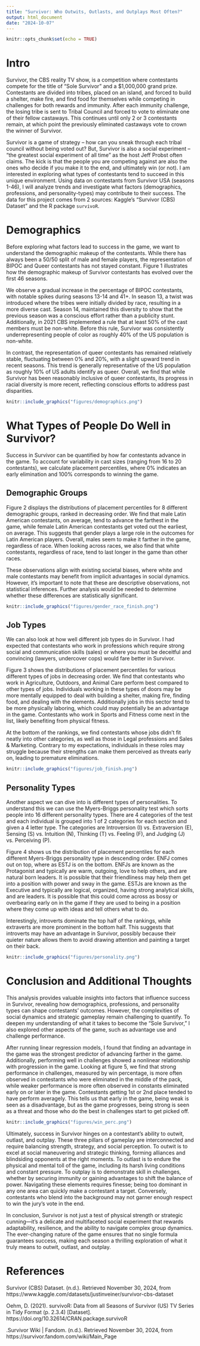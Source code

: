 ```yaml
---
title: "Survivor: Who Outwits, Outlasts, and Outplays Most Often?"
output: html_document
date: "2024-10-07"
---
```


```r
knitr::opts_chunk$set(echo = TRUE)
```

# Intro

Survivor, the CBS reality TV show, is a competition where contestants compete for the title of "Sole Survivor" and a $1,000,000 grand prize. Contestants are divided into tribes, placed on an island, and forced to build a shelter, make fire, and find food for themselves while competing in challenges for both rewards and immunity. After each immunity challenge, the losing tribe is sent to Tribal Council and forced to vote to eliminate one of their fellow castaways. This continues until only 2 or 3 contestants remain, at which point the previously eliminated castaways vote to crown the winner of Survivor.

Survivor is a game of strategy -- how can you sneak through each tribal council without being voted out? But, Survivor is also a social experiment -- "the greatest social experiment of all time" as the host Jeff Probst often claims. The kick is that the people you are competing against are also the ones who decide if you make it to the end, and ultimately win (or not). I am interested in exploring what types of contestants tend to succeed in this unique environment. Using data on contestants from Survivor USA (seasons 1-46), I will analyze trends and investigate what factors (demographics, professions, and personality-types) may contribute to their success. The data for this project comes from 2 sources: Kaggle's "Survivor (CBS) Dataset" and the R package `survivoR`. 


# Demographics

Before exploring what factors lead to success in the game, we want to understand the demographic makeup of the contestants. While there has always been a 50/50 split of male and female players, the representation of BIPOC and Queer contestants has not stayed constant. Figure 1 illustrates how the demographic makeup of Survivor contestants has evolved over the first 46 seasons. 

We observe a gradual increase in the percentage of BIPOC contestants, with notable spikes during seasons 13-14 and 41+. In season 13, a twist was introduced where the tribes were initially divided by race, resulting in a more diverse cast. Season 14, maintained this diversity to show that the previous season was a conscious effort rather than a publicity stunt. Additionally, in 2021 CBS implemented a rule that at least 50% of the cast members must be non-white. Before this rule, Survivor was consistently underrepresenting people of color as roughly 40% of the US population is non-white.

In contrast, the representation of queer contestants has remained relatively stable, fluctuating between 0% and 20%, with a slight upward trend in recent seasons. This trend is generally representative of the US population as roughly 10% of US adults identify as queer. Overall, we find that while Survivor has been reasonably inclusive of queer contestants, its progress in racial diversity is more recent, reflecting conscious efforts to address past disparities.

```r
knitr::include_graphics("figures/demographics.png")
```

# What Types of People Do Well in Survivor?

Success in Survivor can be quantified by how far contestants advance in the game. To account for variability in cast sizes (ranging from 16 to 20 contestants), we calculate placement percentiles, where 0% indicates an early elimination and 100% corresponds to winning the game.


## Demographic Groups

Figure 2 displays the distributions of placement percentiles for 8 different demographic groups, ranked in decreasing order. We find that male Latin American contestants, on average, tend to advance the farthest in the game, while female Latin American contestants get voted out the earliest, on average. This suggests that gender plays a large role in the outcomes for Latin American players. Overall, males seem to make it farther in the game, regardless of race. When looking across races, we also find that white contestants, regardless of race, tend to last longer in the game than other races. 

These observations align with existing societal biases, where white and male contestants may benefit from implicit advantages in social dynamics. However, it’s important to note that these are descriptive observations, not statistical inferences. Further analysis would be needed to determine whether these differences are statistically significant.

```r
knitr::include_graphics("figures/gender_race_finish.png")
```

## Job Types

We can also look at how well different job types do in Survivor. I had expected that contestants who work in professions which require strong social and communication skills (sales) or where you must be deceitful and convincing (lawyers, undercover cops) would fare better in Survivor. 

Figure 3 shows the distributions of placement percentiles for various different types of jobs in decreasing order. We find that contestants who work in Agriculture, Outdoors, and Animal Care perform best compared to other types of jobs. Individuals working in these types of doors may be more mentally equipped to deal with building a shelter, making fire, finding food, and dealing with the elements. Additionally jobs in this sector tend to be more physically laboring, which could may potentially be an advantage in the game. Contestants who work in Sports and Fitness come next in the list, likely benefiting from physical fitness.

At the bottom of the rankings, we find contestants whose jobs didn’t fit neatly into other categories, as well as those in Legal professions and Sales & Marketing. Contrary to my expectations, individuals in these roles may struggle because their strengths can make them perceived as threats early on, leading to premature eliminations.

```r
knitr::include_graphics("figures/job_finish.png")
```

## Personality Types

Another aspect we can dive into is different types of personalities. To understand this we can use the Myers-Briggs personality test which sorts people into 16 different personality types. There are 4 categories of the test and each individual is grouped into 1 of 2 categories for each section and given a 4 letter type. The categories are Introversion (I) vs. Extraversion (E), Sensing (S) vs. Intuition (N), Thinking (T) vs. Feeling (F), and Judging (J) vs. Perceiving (P).

Figure 4 shows us the distribution of placement percentiles for each different Myers-Briggs personality type in descending order. ENFJ comes out on top, where as ESTJ is on the bottom. ENFJs are known as the Protagonist and typically are warm, outgoing, love to help others, and are natural born leaders. It is possible that their friendliness may help them get into a position with power and sway in the game. ESTJs are known as the Executive and typically are logical, organized, having strong analytical skills, and are leaders. It is possible that this could come across as bossy or overbearing early on in the game if they are used to being in a position where they come up with ideas and tell others what to do.

Interestingly, introverts dominate the top half of the rankings, while extraverts are more prominent in the bottom half. This suggests that introverts may have an advantage in Survivor, possibly because their quieter nature allows them to avoid drawing attention and painting a target on their back.

```r
knitr::include_graphics("figures/personality.png")
```

# Conclusion and Additional Thoughts

This analysis provides valuable insights into factors that influence success in Survivor, revealing how demographics, professions, and personality types can shape contestants' outcomes. However, the complexities of social dynamics and strategic gameplay remain challenging to quantify. To deepen my understanding of what it takes to become the "Sole Survivor," I also explored other aspects of the game, such as advantage use and challenge performance.

After running linear regression models, I found that finding an advantage in the game was the strongest predictor of advancing farther in the game. Additionally, performing well in challenges showed a nonlinear relationship with progression in the game. Looking at figure 5, we find that strong performance in challenges, measured by win percentage, is more often observed in contestants who were eliminated in the middle of the pack, while weaker performance is more often observed in constants eliminated early on or later in the game. Contestants getting 1st or 2nd place tended to have perform averagely. This tells us that early in the game, being weak is seen as a disadvantage, but as the game progresses, being strong is seen as a threat and those who do the best in challenges start to get picked off. 

```r
knitr::include_graphics("figures/win_perc.png")
```

Ultimately, success in Survivor hinges on a contestant's ability to outwit, outlast, and outplay. These three pillars of gameplay are interconnected and require balancing strength, strategy, and social perception. To outwit is to excel at social maneuvering and strategic thinking, forming alliances and blindsiding opponents at the right moments. To outlast is to endure the physical and mental toll of the game, including its harsh living conditions and constant pressure. To outplay is to demonstrate skill in challenges, whether by securing immunity or gaining advantages to shift the balance of power. Navigating these elements requires finesse; being too dominant in any one area can quickly make a contestant a target. Conversely, contestants who blend into the background may not garner enough respect to win the jury’s vote in the end.

In conclusion, Survivor is not just a test of physical strength or strategic cunning—it’s a delicate and multifaceted social experiment that rewards adaptability, resilience, and the ability to navigate complex group dynamics. The ever-changing nature of the game ensures that no single formula guarantees success, making each season a thrilling exploration of what it truly means to outwit, outlast, and outplay.

# References

Survivor (CBS) Dataset. (n.d.). Retrieved November 30, 2024, from https://www.kaggle.com/datasets/justinveiner/survivor-cbs-dataset

Oehm, D. (2021). survivoR: Data from all Seasons of Survivor (US) TV Series in Tidy Format (p. 2.3.4) [Dataset]. https://doi.org/10.32614/CRAN.package.survivoR

.Survivor Wiki | Fandom. (n.d.). Retrieved November 30, 2024, from https://survivor.fandom.com/wiki/Main_Page
